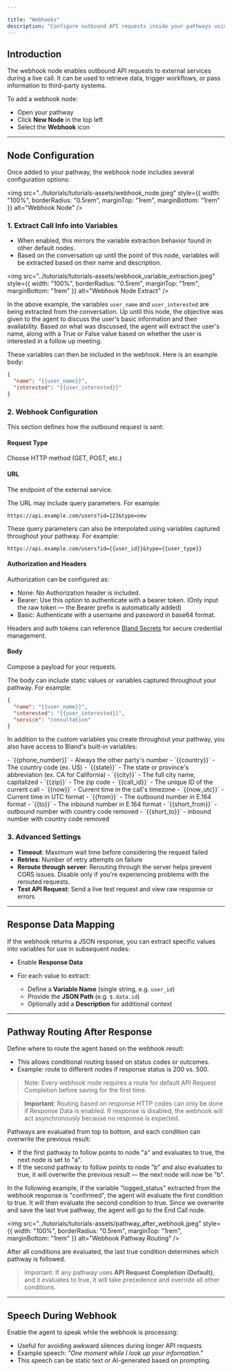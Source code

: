 ```yaml
---

title: "Webhooks"
description: "Configure outbound API requests inside your pathways using the webhook node."
---
```


## Introduction

The webhook node enables outbound API requests to external services during a live call. It can be used to retrieve data, trigger workflows, or pass information to third-party systems.

To add a webhook node:

* Open your pathway
* Click **New Node** in the top left
* Select the **Webhook** icon

---

## Node Configuration

Once added to your pathway, the webhook node includes several configuration options:

<img 
  src="../tutorials/tutorials-assets/webhook_node.jpeg" 
  style={{ width: "100%", borderRadius: "0.5rem", marginTop: "1rem", marginBottom: "1rem" }}
  alt="Webhook Node"
/>

### 1. Extract Call Info into Variables

* When enabled, this mirrors the variable extraction behavior found in other default nodes.
* Based on the conversation up until the point of this node, variables will be extracted based on their name and description.

<img 
  src="../tutorials/tutorials-assets/webhook_variable_extraction.jpeg" 
  style={{ width: "100%", borderRadius: "0.5rem", marginTop: "1rem", marginBottom: "1rem" }}
  alt="Webhook Node Extract"
/>

In the above example, the variables `user_name` and `user_interested` are being extracted from the conversation. Up until this node, the objective was given to the agent to discuss the user's basic information and their availability. Based on what was discussed, the agent will extract the user's name, along with a True or False value based on whether the user is interested in a follow up meeting.

These variables can then be included in the webhook. Here is an example body:

```json
{
  "name": "{{user_name}}",
  "interested": "{{user_interested}}"
}
```


### 2. Webhook Configuration

This section defines how the outbound request is sent:

#### Request Type

Choose HTTP method (GET, POST, etc.)

#### URL

The endpoint of the external service.

The URL may include query parameters. For example:

`https://api.example.com/users?id=123&type=new`

These query parameters can also be interpolated using variables captured throughout your pathway. For example:

`https://api.example.com/users?id={{user_id}}&type={{user_type}}`

#### Authorization and Headers

Authorization can be configured as:

- None: No Authorization header is included.
- Bearer: Use this option to authenticate with a bearer token. (Only input the raw token — the Bearer prefix is automatically added)
- Basic: Authenticate with a username and password in base64 format.

Headers and auth tokens can reference [Bland Secrets](/tutorials/secrets) for secure credential management.

#### Body

Compose a payload for your requests.

The body can include static values or variables captured throughout your pathway. For example:

```json
{
  "name": "{{user_name}}",
  "interested": "{{user_interested}}",
  "service": "consultation"
}
```

In addition to the custom variables you create throughout your pathway, you also have access to Bland's built-in variables:

<AccordionGroup>
  <Accordion title="Built-in Variables">
    - `{{phone_number}}` - Always the other party's number
    - `{{country}}` - The country code (ex. US)
    - `{{state}}` - The state or province's abbreviation (ex. CA for California)
    - `{{city}}` - The full city name, capitalized
    - `{{zip}}` - The zip code
    - `{{call_id}}` - The unique ID of the current call
    - `{{now}}` - Current time in the call's timezone
    - `{{now_utc}}` - Current time in UTC format
    - `{{from}}` - The outbound number in E.164 format
    - `{{to}}` - The inbound number in E.164 format
    - `{{short_from}}` - outbound number with country code removed
    - `{{short_to}}` - inbound number with country code removed
  </Accordion>
</AccordionGroup>

### 3. Advanced Settings

* **Timeout**: Maximum wait time before considering the request failed
* **Retries**: Number of retry attempts on failure
* **Reroute through server**: Rerouting through the server helps prevent CORS issues. Disable only if you're experiencing problems with the rerouted requests.
* **Test API Request**: Send a live test request and view raw response or errors

---

## Response Data Mapping

If the webhook returns a JSON response, you can extract specific values into variables for use in subsequent nodes:

* Enable **Response Data**
* For each value to extract:

  * Define a **Variable Name** (single string, e.g. `user_id`)
  * Provide the **JSON Path** (e.g. `$.data.id`)
  * Optionally add a **Description** for additional context

---

## Pathway Routing After Response

Define where to route the agent based on the webhook result:

* This allows conditional routing based on status codes or outcomes.
* Example: route to different nodes if response status is 200 vs. 500.

> Note: Every webhook node requires a route for default API Request Completion before saving for the first time.

> **Important**: Routing based on response HTTP codes can only be done if Response Data is enabled. If response is disabled, the webhook will act asynchronously because no response is expected.

Pathways are evaluated from top to bottom, and each condition can overwrite the previous result:

* If the first pathway to follow points to node "a" and evaluates to true, the next node is set to "a".
* If the second pathway to follow points to node "b" and also evaluates to true, it will overwrite the previous result — the next node will now be "b".

In the following example, if the variable "logged_status" extracted from the webhook response is "confirmed", the agent will evaluate the first condition to true. It will then evaluate the second condition to true. Since we overwrite and save the last true pathway, the agent will go to the End Call node.

<img 
  src="../tutorials/tutorials-assets/pathway_after_webhook.jpeg" 
  style={{ width: "100%", borderRadius: "0.5rem", marginTop: "1rem", marginBottom: "1rem" }}
  alt="Webhook Pathway Routing"
/>




After all conditions are evaluated, the last true condition determines which pathway is followed.

> Important: If any pathway uses **API Request Completion (Default)**, and it evaluates to true, it will take precedence and override all other conditions.

---

## Speech During Webhook

Enable the agent to speak while the webhook is processing:

* Useful for avoiding awkward silences during longer API requests
* Example speech: *"One moment while I look up your information."*
* This speech can be static text or AI-generated based on prompting.